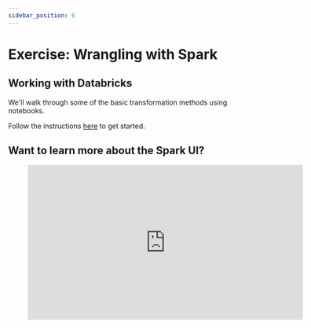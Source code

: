 ```yaml
---
sidebar_position: 6
---
```

# Exercise: Wrangling with Spark

## Working with Databricks
We'll walk through some of the basic transformation methods using notebooks.

Follow the instructions [here](https://github.com/data-derp/small-exercises/tree/master/wrangling-in-spark/README.md) to get started.

## Want to learn more about the Spark UI?

<div style={{textAlign: 'center'}}>

<figure class="video-container">
    <iframe width="560" height="315" src="https://www.youtube.com/embed/rNpzrkB5KQQ" title="YouTube video player" frameborder="0" allow="accelerometer; autoplay; clipboard-write; encrypted-media; gyroscope; picture-in-picture" allowfullscreen></iframe>
</figure>

</div>